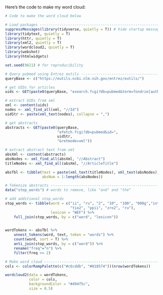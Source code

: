 Here's the code to make my word cloud:

```r
# Code to make the word cloud below

# Load packages ----------------------------------------------------------------
suppressMessages(library(tidyverse, quietly = T)) # hide startup message
library(tidytext, quietly = T)
library(httr, quietly = T)
library(xml2, quietly = T)
library(wordcloud2, quietly = T)
library(webshot)
library(htmlwidgets)

set.seed(9621) # for reproducibility

# Query pubmed using Entrez eutils ----------------------------------------------
queryBase <- c("https://eutils.ncbi.nlm.nih.gov/entrez/eutils/")

# get UIDs for articles
uids <- GET(paste0(queryBase, "esearch.fcgi?db=pubmed&term=fondrie[author]"))

# extract UIDs from xml
xml <- content(uids)
nodes <- xml_find_all(xml, "//Id")
uidStr <- paste(xml_text(nodes), collapse = ",")

# get abstracts
abstracts <- GET(paste0(queryBase,
                        "efetch.fcgi?db=pubmed&id=",
                        uidStr,
                        "&retmode=xml"))

# extract abstract text from xml
absXml <- content(abstracts)
absNodes <- xml_find_all(absXml, "//Abstract")
titleNodes <- xml_find_all(absXml, "//ArticleTitle")

absTbl <- tibble(text = paste(xml_text(titleNodes), xml_text(absNodes)),
                 absNum = 1:length(absNodes))

# Tokenize abstracts -----------------------------------------------------------
data("stop_words") # words to remove, like "and" and "the"

# add additional stop_words
stop_words <- tibble(word = c("ii", "ru", "2", "10", "100", "000g","intra", "ple", 
                              "tio2", "ppii", "zro2", "ru"), 
                     lexicon = "WEF") %>% 
    full_join(stop_words, by = c("word", "lexicon"))
  

wordTokens <- absTbl %>% 
    unnest_tokens(word, text, token = "words") %>%
    count(word, sort = T) %>%
    anti_join(stop_words, by = c("word")) %>%
    rename("freq"="n") %>%
    filter(freq >= 2)

# Make word cloud --------------------------------------------------------------
cols <- colorRampPalette(c("#c6cddb", "#018574"))(nrow(wordTokens))

wordcloud2(data = wordTokens,
           color = cols,
           backgroundColor = "#494f5c",
           size = 0.5)

```

